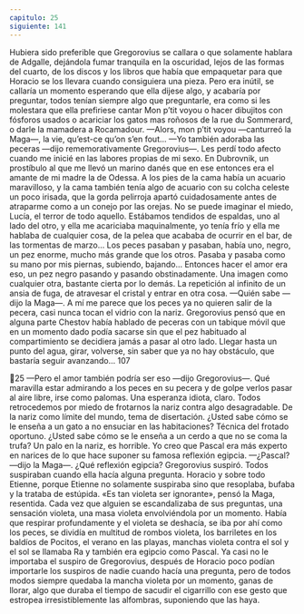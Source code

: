 ```yaml
---
capitulo: 25
siguiente: 141
---
```


Hubiera sido preferible que Gregorovius se callara o que solamente hablara
de Adgalle, dejándola fumar tranquila en la oscuridad, lejos de las formas del
cuarto, de los discos y los libros que había que empaquetar para que Horacio se
los llevara cuando consiguiera una pieza. Pero era inútil, se callaría un momento
esperando que ella dijese algo, y acabaría por preguntar, todos tenían siempre
algo que preguntarle, era como si les molestara que ella prefiriese cantar Mon
p’tit voyou o hacer dibujitos con fósforos usados o acariciar los gatos mas roñosos
de la rue du Sommerard, o darle la mamadera a Rocamadour.
—Alors, mon p’tit voyou —canturreó la Maga—, la vie, qu’est-ce qu’on s’en fout...
—Yo también adoraba las peceras —dijo rememorativamente Gregorovius—.
Les perdí todo afecto cuando me inicié en las labores propias de mi sexo. En
Dubrovnik, un prostíbulo al que me llevó un marino danés que en ese entonces
era el amante de mi madre la de Odessa. A los pies de la cama había un acuario
maravilloso, y la cama también tenía algo de acuario con su colcha celeste un
poco irisada, que la gorda pelirroja apartó cuidadosamente antes de atraparme
como a un conejo por las orejas. No se puede imaginar el miedo, Lucía, el terror
de todo aquello. Estábamos tendidos de espaldas, uno al lado del otro, y ella me
acariciaba maquinalmente, yo tenía frío y ella me hablaba de cualquier cosa, de
la pelea que acababa de ocurrir en el bar, de las tormentas de marzo... Los peces
pasaban y pasaban, había uno, negro, un pez enorme, mucho más grande que los
otros. Pasaba y pasaba como su mano por mis piernas, subiendo, bajando...
Entonces hacer el amor era eso, un pez negro pasando y pasando
obstinadamente. Una imagen como cualquier otra, bastante cierta por lo demás.
La repetición al infinito de un ansia de fuga, de atravesar el cristal y entrar en
otra cosa.
—Quién sabe —dijo la Maga—. A mí me parece que los peces ya no quieren
salir de la pecera, casi nunca tocan el vidrio con la nariz.
Gregorovius pensó que en alguna parte Chestov había hablado de peceras con
un tabique móvil que en un momento dado podía sacarse sin que el pez
habituado al compartimiento se decidiera jamás a pasar al otro lado. Llegar hasta
un punto del agua, girar, volverse, sin saber que ya no hay obstáculo, que
bastaría seguir avanzando...
107

25
—Pero el amor también podría ser eso —dijo Gregorovius—. Qué maravilla
estar admirando a los peces en su pecera y de golpe verlos pasar al aire libre, irse
como palomas. Una esperanza idiota, claro. Todos retrocedemos por miedo de
frotarnos la nariz contra algo desagradable. De la nariz como límite del mundo,
tema de disertación. ¿Usted sabe cómo se le enseña a un gato a no ensuciar en las
habitaciones? Técnica del frotado oportuno. ¿Usted sabe cómo se le enseña a un
cerdo a que no se coma la trufa? Un palo en la nariz, es horrible. Yo creo que
Pascal era más experto en narices de lo que hace suponer su famosa reflexión
egipcia.
—¿Pascal? —dijo la Maga—. ¿Qué reflexión egipcia?
Gregorovius suspiró. Todos suspiraban cuando ella hacía alguna pregunta.
Horacio y sobre todo Etienne, porque Etienne no solamente suspiraba sino que
resoplaba, bufaba y la trataba de estúpida. «Es tan violeta ser ignorante», pensó
la Maga, resentida. Cada vez que alguien se escandalizaba de sus preguntas, una
sensación violeta, una masa violeta envolviéndola por un momento. Había que
respirar profundamente y el violeta se deshacía, se iba por ahí como los peces, se
dividía en multitud de rombos violeta, los barriletes en los baldíos de Pocitos, el
verano en las playas, manchas violeta contra el sol y el sol se llamaba Ra y
también era egipcio como Pascal. Ya casi no le importaba el suspiro de
Gregorovius, después de Horacio poco podían importarle los suspiros de nadie
cuando hacía una pregunta, pero de todos modos siempre quedaba la mancha
violeta por un momento, ganas de llorar, algo que duraba el tiempo de sacudir el
cigarrillo con ese gesto que estropea irresistiblemente las alfombras, suponiendo
que las haya.
